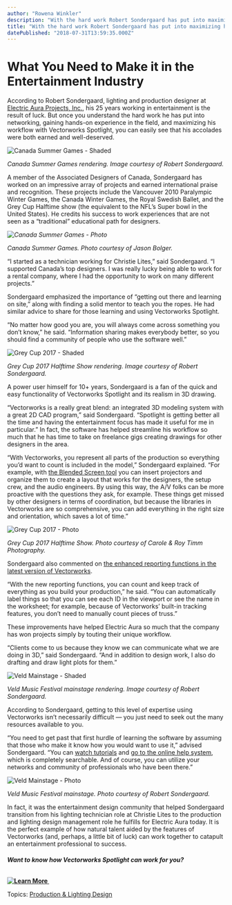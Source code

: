 ```yaml
---
author: "Rowena Winkler"
description: "With the hard work Robert Sondergaard has put into maximizing his workflow in Vectorworks Spotlight, his accolades are both earned and well-deserved."
title: "With the hard work Robert Sondergaard has put into maximizing his workflow in Vectorworks Spotlight, his accolades are both earned and well-deserved." 
datePublished: "2018-07-31T13:59:35.000Z"
---
```

# What You Need to Make it in the Entertainment Industry

According to Robert Sondergaard, lighting and production designer at [Electric Aura Projects, Inc.](http://electricaura.net/), his 25 years working in entertainment is the result of luck. But once you understand the hard work he has put into networking, gaining hands-on experience in the field, and maximizing his workflow with Vectorworks Spotlight, you can easily see that his accolades were both earned and well-deserved.

![Canada Summer Games - Shaded](https://blog.vectorworks.net/hs-fs/hubfs/Blog%20Images/180731_Electric%20Aura/Canada%20Summer%20Games%20-%20Shaded.jpg?width=3338&name=Canada%20Summer%20Games%20-%20Shaded.jpg)

_Canada Summer Games rendering. Image courtesy of Robert Sondergaard._ 

A member of the Associated Designers of Canada, Sondergaard has worked on an impressive array of projects and earned international praise and recognition. These projects include the Vancouver 2010 Paralympic Winter Games, the Canada Winter Games, the Royal Swedish Ballet, and the Grey Cup Halftime show (the equivalent to the NFL’s Super bowl in the United States). He credits his success to work experiences that are not seen as a “traditional” educational path for designers.

_![Canada Summer Games - Photo](https://blog.vectorworks.net/hs-fs/hubfs/Blog%20Images/180731Electric%20Aura/Canada%20Summer%20Games%20-%20Photo.jpg?width=6016&name=Canada%20Summer%20Games%20-%20Photo.jpg)_

_Canada Summer Games. Photo courtesy of Jason Bolger._

“I started as a technician working for Christie Lites,” said Sondergaard. “I supported Canada’s top designers. I was really lucky being able to work for a rental company, where I had the opportunity to work on many different projects.”

Sondergaard emphasized the importance of “getting out there and learning on site,” along with finding a solid mentor to teach you the ropes. He had similar advice to share for those learning and using Vectorworks Spotlight.

“No matter how good you are, you will always come across something you don’t know,” he said. “Information sharing makes everybody better, so you should find a community of people who use the software well.”

![Grey Cup 2017 - Shaded](https://blog.vectorworks.net/hs-fs/hubfs/Blog%20Images/180731_Electric%20Aura/Grey%20Cup%202017%20-%20Shaded.jpg?width=6000&name=Grey%20Cup%202017%20-%20Shaded.jpg)

_Grey Cup 2017 Halftime Show rendering. Image courtesy of Robert Sondergaard._

A power user himself for 10+ years, Sondergaard is a fan of the quick and easy functionality of Vectorworks Spotlight and its realism in 3D drawing.

“Vectorworks is a really great blend: an integrated 3D modeling system with a great 2D CAD program,” said Sondergaard. “Spotlight is getting better all the time and having the entertainment focus has made it useful for me in particular.” In fact, the software has helped streamline his workflow so much that he has time to take on freelance gigs creating drawings for other designers in the area.

“With Vectorworks, you represent all parts of the production so everything you’d want to count is included in the model,” Sondergaard explained. “For example, with [the Blended Screen tool](http://app-help.vectorworks.net/2018/eng/index.htm#t=VW2018%5FGuide%2FEventDesign2%2FInserting%5Fa%5FBlended%5FScreen%5Fand%5FProjector.htm?utm%5Fcampaign=blog&utm%5Fsource=intext&utm%5Fmedium=planetvectorworks&utm%5Fcontent=electricaura073118) you can insert projectors and organize them to create a layout that works for the designers, the setup crew, and the audio engineers. By using this way, the A/V folks can be more proactive with the questions they ask, for example. These things get missed by other designers in terms of coordination, but because the libraries in Vectorworks are so comprehensive, you can add everything in the right size and orientation, which saves a lot of time.”

![Grey Cup 2017 - Photo](https://blog.vectorworks.net/hs-fs/hubfs/Blog%20Images/180731_Electric%20Aura/Grey%20Cup%202017%20-%20Photo.jpg?width=4800&name=Grey%20Cup%202017%20-%20Photo.jpg)

_Grey Cup 2017 Halftime Show. Photo courtesy of Carole & Roy Timm Photography._

Sondergaard also commented on [the enhanced reporting functions in the latest version of Vectorworks](http://app-help.vectorworks.net/2018/eng/index.htm#t=VW2018%5FGuide%2FRecordsSchedules%2FCreating%5FReports.htm?utm%5Fcampaign=blog&utm%5Fsource=intext&utm%5Fmedium=planetvectorworks&utm%5Fcontent=electricaura073118).

“With the new reporting functions, you can count and keep track of everything as you build your production,” he said. “You can automatically label things so that you can see each ID in the viewport or see the name in the worksheet; for example, because of Vectorworks’ built-in tracking features, you don’t need to manually count pieces of truss.”

These improvements have helped Electric Aura so much that the company has won projects simply by touting their unique workflow.

“Clients come to us because they know we can communicate what we are doing in 3D,” said Sondergaard. “And in addition to design work, I also do drafting and draw light plots for them.”

![Veld Mainstage - Shaded](https://blog.vectorworks.net/hs-fs/hubfs/Blog%20Images/180731_Electric%20Aura/Veld%20Mainstage%20-%20Shaded.jpg?width=6000&name=Veld%20Mainstage%20-%20Shaded.jpg)

_Veld Music Festival mainstage rendering. Image courtesy of Robert Sondergaard._

According to Sondergaard, getting to this level of expertise using Vectorworks isn’t necessarily difficult — you just need to seek out the many resources available to you.

“You need to get past that first hurdle of learning the software by assuming that those who make it know how you would want to use it,” advised Sondergaard. “You can [watch tutorials](https://www.youtube.com/user/vectorworks/playlists) and [go to the online help system](http://app-help.vectorworks.net/2018/eng/index.htm#t=VW2018%5FGuide%2FLandingPage%2FWelcome%5Fto%5FVectorworks.htm?utm%5Fcampaign=blog&utm%5Fsource=intext&utm%5Fmedium=planetvectorworks&utm%5Fcontent=electricaura073118), which is completely searchable. And of course, you can utilize your networks and community of professionals who have been there.”

![Veld Mainstage - Photo](https://blog.vectorworks.net/hs-fs/hubfs/Blog%20Images/180731_Electric%20Aura/Veld%20Mainstage%20-%20Photo.jpg?width=5836&name=Veld%20Mainstage%20-%20Photo.jpg)

_Veld Music Festival mainstage. Photo courtesy of Robert Sondergaard._

In fact, it was the entertainment design community that helped Sondergaard transition from his lighting technician role at Christie Lites to the production and lighting design management role he fulfills for Electric Aura today. It is the perfect example of how natural talent aided by the features of Vectorworks (and, perhaps, a little bit of luck) can work together to catapult an entertainment professional to success.

###### **Want to know how Vectorworks Spotlight can work for you?**

**[![Learn More ](https://no-cache.hubspot.com/cta/default/3018241/8a2211a1-c918-4292-aeec-703bade892ff.png)](https://cta-redirect.hubspot.com/cta/redirect/3018241/8a2211a1-c918-4292-aeec-703bade892ff)** 

 Topics: [Production & Lighting Design](https://blog.vectorworks.net/topic/production-lighting-design) 

 